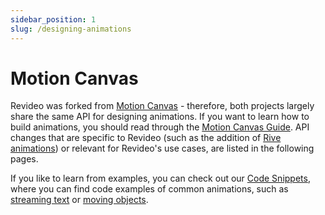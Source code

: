 ```yaml
---
sidebar_position: 1
slug: /designing-animations
---
```


# Motion Canvas

Revideo was forked from [Motion Canvas](https://motioncanvas.io/) - therefore,
both projects largely share the same API for designing animations. If you want
to learn how to build animations, you should read through the
[Motion Canvas Guide](/category/motion-canvas-guide). API changes that are
specific to Revideo (such as the addition of
[Rive animations](/rive-animations)) or relevant for Revideo's use cases, are
listed in the following pages.

If you like to learn from examples, you can check out our
[Code Snippets](/category/code-snippets), where you can find code examples of
common animations, such as [streaming text](/streaming-text) or
[moving objects](/moving-manipulating-objects).
